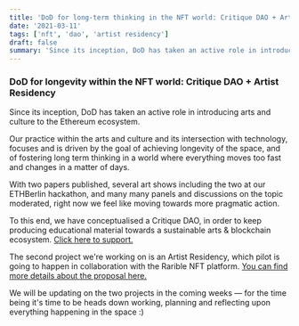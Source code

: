```yaml
---
title: 'DoD for long-term thinking in the NFT world: Critique DAO + Artist Residency'
date: '2021-03-11'
tags: ['nft', 'dao', 'artist residency']
draft: false
summary: 'Since its inception, DoD has taken an active role in introducing arts and culture to the Ethereum ecosystem.'
---
```


### DoD for longevity within the NFT world: Critique DAO + Artist Residency

Since its inception, DoD has taken an active role in introducing arts and culture to the Ethereum ecosystem.

Our practice within the arts and culture and its intersection with technology, focuses and is driven by the goal of achieving longevity of the space, and of fostering long term thinking in a world where everything moves too fast and changes in a matter of days.

With two papers published, several art shows including the two at our ETHBerlin hackathon, and many many panels and discussions on the topic moderated, right now we feel like moving towards more pragmatic action.

To this end, we have conceptualised a Critique DAO, in order to keep producing educational material towards a sustainable arts & blockchain ecosystem. [Click here to support.](https://gitcoin.co/grants/2191/critique-dao-the-nft-space-needs-its-own-class-of)

The second project we're working on is an Artist Residency, which pilot is going to happen in collaboration with the Rarible NFT platform. [You can find more details about the proposal here.](https://gov.rarible.com/t/rr-6-draft-proposal-artist-residency-at-rarible-x-dod/1862)

We will be updating on the two projects in the coming weeks — for the time being it's time to be heads down working, planning and reflecting upon everything happening in the space :)
